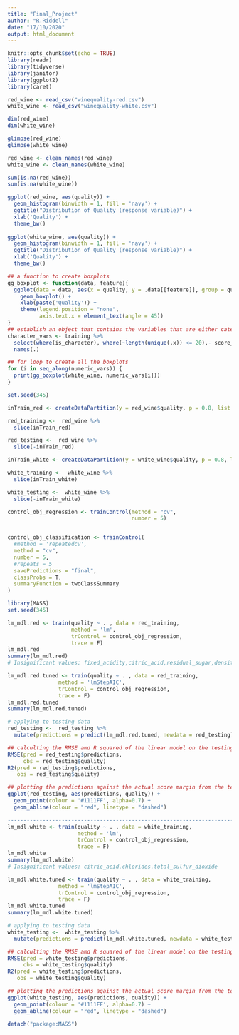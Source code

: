 ```yaml
---
title: "Final_Project"
author: "R.Riddell"
date: "17/10/2020"
output: html_document
---
```


```r
knitr::opts_chunk$set(echo = TRUE)
library(readr)
library(tidyverse)
library(janitor)
library(ggplot2)
library(caret)

```


```r
red_wine <- read_csv("winequality-red.csv")
white_wine <- read_csv("winequality-white.csv")
```

```r
dim(red_wine)
dim(white_wine)

glimpse(red_wine)
glimpse(white_wine)

red_wine <- clean_names(red_wine)
white_wine <- clean_names(white_wine)


```

```r
sum(is.na(red_wine))
sum(is.na(white_wine))
```


```r
ggplot(red_wine, aes(quality)) + 
  geom_histogram(binwidth = 1, fill = 'navy') +
  ggtitle("Distribution of Quality (response variable)") +
  xlab('Quality') +
  theme_bw()
  
ggplot(white_wine, aes(quality)) + 
  geom_histogram(binwidth = 1, fill = 'navy') +
  ggtitle("Distribution of Quality (response variable)") +
  xlab('Quality') +
  theme_bw()
```


```r
## a function to create boxplots
gg_boxplot <- function(data, feature){
  ggplot(data = data, aes(x = quality, y = .data[[feature]], group = quality)) +
    geom_boxplot() +
    xlab(paste('Quality')) +
    theme(legend.position = "none", 
          axis.text.x = element_text(angle = 45))
}
## establish an object that contains the variables that are either catergorical or have less than 20 unique characters
character_vars <- training %>% 
  select(where(is_character), where(~length(unique(.x)) <= 20),- score_margin) %>% 
  names(.)  

## for loop to create all the boxplots
for (i in seq_along(numeric_vars)) {
  print(gg_boxplot(white_wine, numeric_vars[i]))
}


```


```r
set.seed(345)

inTrain_red <- createDataPartition(y = red_wine$quality, p = 0.8, list = F)

red_training <-  red_wine %>% 
  slice(inTrain_red)

red_testing <-  red_wine %>% 
  slice(-inTrain_red)

inTrain_white <- createDataPartition(y = white_wine$quality, p = 0.8, list = F)

white_training <-  white_wine %>% 
  slice(inTrain_white)

white_testing <-  white_wine %>% 
  slice(-inTrain_white)

```


```r
control_obj_regression <- trainControl(method = "cv", 
                                       number = 5)


control_obj_classification <- trainControl(
  #method = 'repeatedcv',
  method = "cv",
  number = 5,
  #repeats = 5
  savePredictions = "final",
  classProbs = T, 
  summaryFunction = twoClassSummary
)

```


```r
library(MASS)
set.seed(345)

lm_mdl.red <- train(quality ~ . , data = red_training, 
                    method = 'lm',
                    trControl = control_obj_regression,
                    trace = F)
lm_mdl.red
summary(lm_mdl.red)
# Insignificant values: fixed_acidity,citric_acid,residual_sugar,density

lm_mdl.red.tuned <- train(quality ~ . , data = red_training, 
                method = 'lmStepAIC',
                trControl = control_obj_regression,
                trace = F)
lm_mdl.red.tuned
summary(lm_mdl.red.tuned)  

# applying to testing data
red_testing <-  red_testing %>% 
  mutate(predictions = predict(lm_mdl.red.tuned, newdata = red_testing))

## calculting the RMSE amd R squared of the linear model on the testing data
RMSE(pred = red_testing$predictions,
     obs = red_testing$quality)
R2(pred = red_testing$predictions,
   obs = red_testing$quality)

## plotting the predictions against the actual score margin from the testing data
ggplot(red_testing, aes(predictions, quality)) +
  geom_point(colour = '#1111FF', alpha=0.7) +
  geom_abline(colour = "red", linetype = "dashed")

---------------------------------------------------------------------------------------------
lm_mdl.white <- train(quality ~ . , data = white_training, 
                      method = 'lm',
                      trControl = control_obj_regression,
                      trace = F)
lm_mdl.white
summary(lm_mdl.white)
# Insignificant values: citric_acid,chlorides,total_sulfur_dioxide 

lm_mdl.white.tuned <- train(quality ~ . , data = white_training, 
                method = 'lmStepAIC',
                trControl = control_obj_regression,
                trace = F)
lm_mdl.white.tuned
summary(lm_mdl.white.tuned)  

# applying to testing data
white_testing <-  white_testing %>% 
  mutate(predictions = predict(lm_mdl.white.tuned, newdata = white_testing))

## calculting the RMSE amd R squared of the linear model on the testing data
RMSE(pred = white_testing$predictions,
     obs = white_testing$quality)
R2(pred = white_testing$predictions,
   obs = white_testing$quality)

## plotting the predictions against the actual score margin from the testing data
ggplot(white_testing, aes(predictions, quality)) +
  geom_point(colour = '#1111FF', alpha=0.7) +
  geom_abline(colour = "red", linetype = "dashed")

detach("package:MASS")
```

```r
```

```r
```

```r
```

```r
```

```r
```

```r
```

